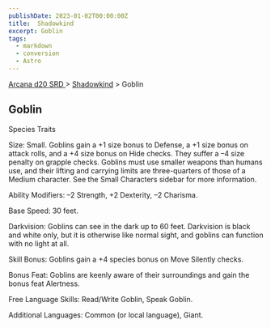 ```yaml
---
publishDate: 2023-01-02T00:00:00Z
title:  Shadowkind
excerpt: Goblin
tags:
  - markdown
  - conversion
  - Astro
---
```


[ Arcana d20 SRD ](/#arcanaD20) > [ Shadowkind](arcana-d20-srd-shadowkind-index) > Goblin

##  Goblin

Species Traits

Size: Small. Goblins gain a +1 size bonus to Defense, a +1 size bonus on
attack rolls, and a +4 size bonus on Hide checks. They suffer a –4 size
penalty on grapple checks. Goblins must use smaller weapons than humans use,
and their lifting and carrying limits are three-quarters of those of a Medium
character. See the Small Characters sidebar for more information.

Ability Modifiers: –2 Strength, +2 Dexterity, –2 Charisma.

Base Speed: 30 feet.

Darkvision: Goblins can see in the dark up to 60 feet. Darkvision is black and
white only, but it is otherwise like normal sight, and goblins can function
with no light at all.

Skill Bonus: Goblins gain a +4 species bonus on Move Silently checks.

Bonus Feat: Goblins are keenly aware of their surroundings and gain the bonus
feat Alertness.

Free Language Skills: Read/Write Goblin, Speak Goblin.

Additional Languages: Common (or local language), Giant.

